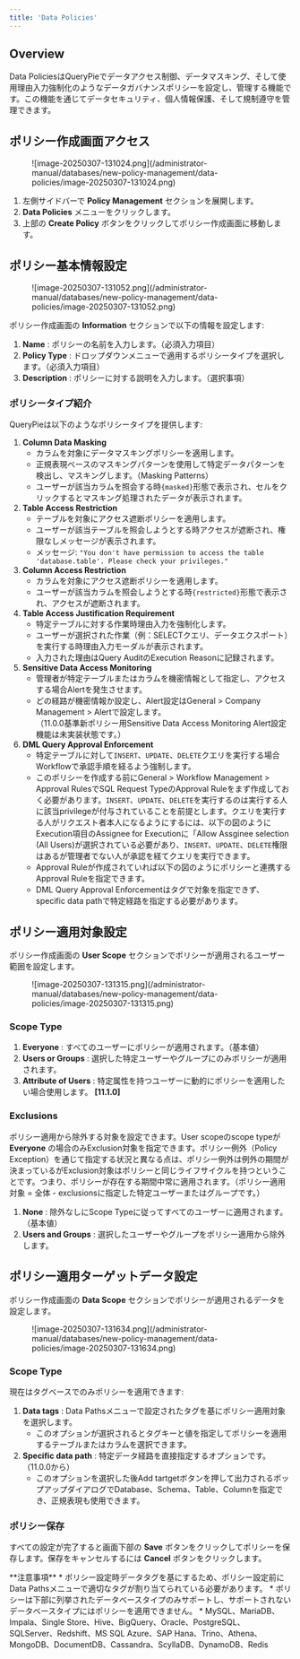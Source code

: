 ```yaml
---
title: 'Data Policies'
---
```



## Overview

Data PoliciesはQueryPieでデータアクセス制御、データマスキング、そして使用理由入力強制化のようなデータガバナンスポリシーを設定し、管理する機能です。この機能を通じてデータセキュリティ、個人情報保護、そして規制遵守を管理できます。


## ポリシー作成画面アクセス

<figure data-layout="center" data-align="center">
![image-20250307-131024.png](/administrator-manual/databases/new-policy-management/data-policies/image-20250307-131024.png)
</figure>

1. 左側サイドバーで  **Policy Management**  セクションを展開します。
2.  **Data Policies**  メニューをクリックします。
3. 上部の  **Create Policy**  ボタンをクリックしてポリシー作成画面に移動します。


## ポリシー基本情報設定

<figure data-layout="center" data-align="center">
![image-20250307-131052.png](/administrator-manual/databases/new-policy-management/data-policies/image-20250307-131052.png)
</figure>

ポリシー作成画面の  **Information**  セクションで以下の情報を設定します:

1.  **Name** : ポリシーの名前を入力します。（必須入力項目）
2.  **Policy Type** : ドロップダウンメニューで適用するポリシータイプを選択します。（必須入力項目）
3.  **Description** : ポリシーに対する説明を入力します。（選択事項）


### ポリシータイプ紹介

QueryPieは以下のようなポリシータイプを提供します:

1.  **Column Data Masking** 
    * カラムを対象にデータマスキングポリシーを適用します。 
    * 正規表現ベースのマスキングパターンを使用して特定データパターンを検出し、マスキングします。（Masking Patterns）
    * ユーザーが該当カラムを照会する時`{masked}`形態で表示され、セルをクリックするとマスキング処理されたデータが表示されます。<br/>
2.  **Table Access Restriction** 
    * テーブルを対象にアクセス遮断ポリシーを適用します。
    * ユーザーが該当テーブルを照会しようとする時アクセスが遮断され、権限なしメッセージが表示されます。
    * メッセージ: `"You don't have permission to access the table 'database.table'. Please check your privileges."`<br/>
3.  **Column Access Restriction** 
    * カラムを対象にアクセス遮断ポリシーを適用します。
    * ユーザーが該当カラムを照会しようとする時`{restricted}`形態で表示され、アクセスが遮断されます。<br/>
4.  **Table Access Justification Requirement** 
    * 特定テーブルに対する作業時理由入力を強制化します。
    * ユーザーが選択された作業（例：SELECTクエリ、データエクスポート）を実行する時理由入力モーダルが表示されます。
    * 入力された理由はQuery AuditのExecution Reasonに記録されます。<br/>
5.  **Sensitive Data Access Monitoring** 
    * 管理者が特定テーブルまたはカラムを機密情報として指定し、アクセスする場合Alertを発生させます。
    * どの経路が機密情報か設定し、Alert設定はGeneral &gt; Company Management &gt; Alertで設定します。<br/>（11.0.0基準新ポリシー用Sensitive Data Access Monitoring Alert設定機能は未実装状態です。）
6.  **DML Query Approval Enforcement**  
    * 特定テーブルに対して`INSERT`、`UPDATE`、`DELETE`クエリを実行する場合Workflowで承認手順を経るよう強制します。
    * このポリシーを作成する前にGeneral &gt; Workflow Management &gt; Approval RulesでSQL Request TypeのApproval Ruleをまず作成しておく必要があります。`INSERT`、`UPDATE`、`DELETE`を実行するのは実行する人に該当privilegeが付与されていることを前提とします。クエリを実行する人がリクエスト者本人になるようにするには、以下の図のようにExecution項目のAssignee for Executionに「Allow Assginee selection (All Users)が選択されている必要があり、`INSERT`、`UPDATE`、`DELETE`権限はあるが管理者でない人が承認を経てクエリを実行できます。<br/>
    *  Approval Ruleが作成されていれば以下の図のようにポリシーと連携するApproval Ruleを指定できます。<br/>
    * DML Query Approval Enforcementはタグで対象を指定できず、specific data pathで特定経路を指定する必要があります。

## ポリシー適用対象設定

ポリシー作成画面の  **User Scope**  セクションでポリシーが適用されるユーザー範囲を設定します。

<figure data-layout="center" data-align="center">
![image-20250307-131315.png](/administrator-manual/databases/new-policy-management/data-policies/image-20250307-131315.png)
</figure>

### Scope Type

1.  **Everyone** : すべてのユーザーにポリシーが適用されます。（基本値）
2.  **Users or Groups** : 選択した特定ユーザーやグループにのみポリシーが適用されます。
3.  **Attribute of Users**  : 特定属性を持つユーザーに動的にポリシーを適用したい場合使用します。 **[11.1.0]** 

### Exclusions

ポリシー適用から除外する対象を設定できます。User scopeのscope typeが  **Everyone** の場合のみExclusion対象を指定できます。ポリシー例外（Policy Exception）を通じて指定する状況と異なる点は、ポリシー例外は例外の期間が決まっているがExclusion対象はポリシーと同じライフサイクルを持つということです。つまり、ポリシーが存在する期間中常に適用されます。（ポリシー適用対象 = 全体 - exclusionsに指定した特定ユーザーまたはグループです。）

1.  **None** : 除外なしにScope Typeに従ってすべてのユーザーに適用されます。（基本値）
2.  **Users and Groups** : 選択したユーザーやグループをポリシー適用から除外します。 


## ポリシー適用ターゲットデータ設定

ポリシー作成画面の  **Data Scope**  セクションでポリシーが適用されるデータを設定します。

<figure data-layout="center" data-align="center">
![image-20250307-131634.png](/administrator-manual/databases/new-policy-management/data-policies/image-20250307-131634.png)
</figure>

### Scope Type

現在はタグベースでのみポリシーを適用できます:

1.  **Data tags** : Data Pathsメニューで設定されたタグを基にポリシー適用対象を選択します。
    * このオプションが選択されるとタグキーと値を指定してポリシーを適用するテーブルまたはカラムを選択できます。
2.  **Specific data path** : 特定データ経路を直接指定するオプションです。（11.0.0から）
    * このオプションを選択した後Add tartgetボタンを押して出力されるポップアップダイアログでDatabase、Schema、Table、Columnを指定でき、正規表現も使用できます。 


### ポリシー保存

すべての設定が完了すると画面下部の  **Save**  ボタンをクリックしてポリシーを保存します。保存をキャンセルするには  **Cancel**  ボタンをクリックします。


<Callout type="important">
**注意事項**
* ポリシー設定時データタグを基にするため、ポリシー設定前にData Pathsメニューで適切なタグが割り当てられている必要があります。
* ポリシーは下部に列挙されたデータベースタイプのみサポートし、サポートされないデータベースタイプにはポリシーを適用できません。
    *  MySQL、MariaDB、Impala、Single Store、Hive、BigQuery、Oracle、PostgreSQL、SQLServer、Redshift、MS SQL Azure、SAP Hana、Trino、Athena、MongoDB、DocumentDB、Cassandra、ScyllaDB、DynamoDB、Redis
</Callout>
